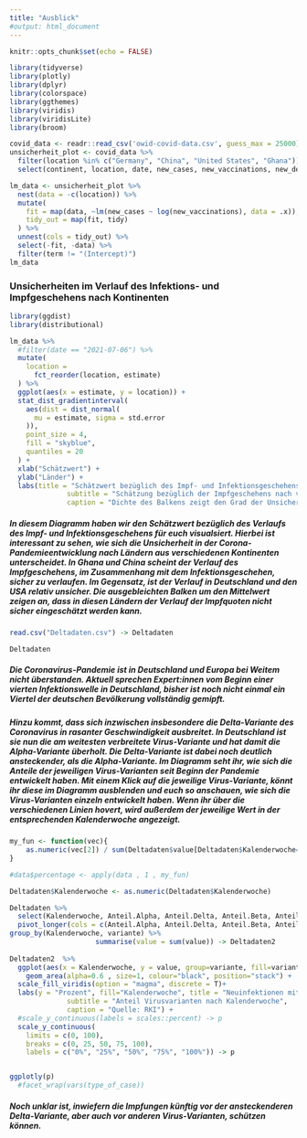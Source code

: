 ```yaml
---
title: "Ausblick"
#output: html_document
---
```


```r
knitr::opts_chunk$set(echo = FALSE)
```


```r
library(tidyverse)
library(plotly)
library(dplyr)
library(colorspace)
library(ggthemes)
library(viridis)
library(viridisLite)
library(broom)
```


```r
covid_data <- readr::read_csv('owid-covid-data.csv', guess_max = 25000)
unsicherheit_plot <- covid_data %>%
  filter(location %in% c("Germany", "China", "United States", "Ghana")) %>%
  select(continent, location, date, new_cases, new_vaccinations, new_deaths)

```


```r
lm_data <- unsicherheit_plot %>% 
  nest(data = -c(location)) %>%
  mutate(
    fit = map(data, ~lm(new_cases ~ log(new_vaccinations), data = .x)),
    tidy_out = map(fit, tidy) 
  ) %>%
  unnest(cols = tidy_out) %>%
  select(-fit, -data) %>%
  filter(term != "(Intercept)")
lm_data
```

### Unsicherheiten im Verlauf des Infektions- und Impfgeschehens nach Kontinenten

```r

library(ggdist)
library(distributional) 

lm_data %>%
  #filter(date == "2021-07-06") %>%
  mutate(
    location = 
      fct_reorder(location, estimate) 
  ) %>%
  ggplot(aes(x = estimate, y = location)) +
  stat_dist_gradientinterval(
    aes(dist = dist_normal(
      mu = estimate, sigma = std.error
    )),
    point_size = 4,
    fill = "skyblue",
    quantiles = 20
  ) +
  xlab("Schätzwert") +
  ylab("Länder") +
  labs(title = "Schätzwert bezüglich des Impf- und Infektionsgeschehens ist je nach Land",
              subtitle = "Schätzung bezüglich der Impfgeschehens nach verschiedenen Ländern",
              caption = "Dichte des Balkens zeigt den Grad der Unsicherheit an, Quelle: Our World in Data")

```

##### In diesem Diagramm haben wir den Schätzwert bezüglich des Verlaufs des Impf- und Infektionsgeschehens für euch visualsiert. Hierbei ist interessant zu sehen, wie sich die Unsicherheit in der Corona-Pandemieentwicklung nach Ländern aus verschiedenen Kontinenten unterscheidet. In Ghana und China scheint der Verlauf des Impfgeschehens, im Zusammenhang mit dem Infektionsgeschehen, sicher zu verlaufen. Im Gegensatz, ist der Verlauf in Deutschland und den USA relativ unsicher. Die ausgebleichten Balken um den Mittelwert zeigen an, dass in diesen Ländern der Verlauf der Impfquoten nicht sicher eingeschätzt werden kann. 

```r
read.csv("Deltadaten.csv") -> Deltadaten

Deltadaten
```

##### Die Coronavirus-Pandemie ist in Deutschland und Europa bei Weitem nicht überstanden. Aktuell sprechen Expert:innen vom Beginn einer vierten Infektionswelle in Deutschland, bisher ist noch nicht einmal ein Viertel der deutschen Bevölkerung vollständig gemipft. 

##### Hinzu kommt, dass sich inzwischen insbesondere die Delta-Variante des Coronavirus in rasanter Geschwindigkeit ausbreitet. In Deutschland ist sie nun die am weitesten verbreitete Virus-Variante und hat damit die Alpha-Variante überholt. Die Delta-Variante ist dabei noch deutlich ansteckender, als die Alpha-Variante. Im Diagramm seht ihr, wie sich die Anteile der jeweiligen Virus-Varianten seit Beginn der Pandemie entwickelt haben. Mit einem Klick auf die jeweilige Virus-Variante, könnt ihr diese im Diagramm ausblenden und euch so anschauen, wie sich die Virus-Varianten einzeln entwickelt haben. Wenn ihr über die verschiedenen Linien hovert, wird außerdem  der jeweilige Wert in der entsprechenden Kalenderwoche angezeigt.

```r
my_fun <- function(vec){ 
    as.numeric(vec[2]) / sum(Deltadaten$value[Deltadaten$Kalenderwoche==vec[1]]) *100 
}

#data$percentage <- apply(data , 1 , my_fun)

Deltadaten$Kalenderwoche <- as.numeric(Deltadaten$Kalenderwoche)

Deltadaten %>%
  select(Kalenderwoche, Anteil.Alpha, Anteil.Delta, Anteil.Beta, Anteil.Gamma) %>%
  pivot_longer(cols = c(Anteil.Alpha, Anteil.Delta, Anteil.Beta, Anteil.Gamma), names_to = "variante") %>%
group_by(Kalenderwoche, variante) %>%
                     summarise(value = sum(value)) -> Deltadaten2
  
Deltadaten2  %>%
  ggplot(aes(x = Kalenderwoche, y = value, group=variante, fill=variante)) +
    geom_area(alpha=0.6 , size=1, colour="black", position="stack") +
  scale_fill_viridis(option = "magma", discrete = T)+
  labs(y = "Prozent", fill="Kalenderwoche", title = "Neuinfektionen mit der Delta-Variante nehmen ab\nKalenderwoche 22 deutlich zu",
              subtitle = "Anteil Virusvarianten nach Kalenderwoche",
              caption = "Quelle: RKI") +
  #scale_y_continuous(labels = scales::percent) -> p
  scale_y_continuous(
    limits = c(0, 100),
    breaks = c(0, 25, 50, 75, 100),
    labels = c("0%", "25%", "50%", "75%", "100%")) -> p 


ggplotly(p)
  #facet_wrap(vars(type_of_case))
```

##### Noch unklar ist, inwiefern die Impfungen künftig vor der ansteckenderen Delta-Variante, aber auch vor anderen Virus-Varianten, schützen können. 
